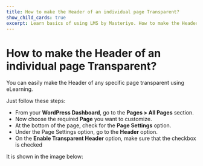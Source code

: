 ---
title: How to make the Header of an individual page Transparent?
show_child_cards: true
excerpt: Learn basics of using LMS by Masteriyo. How to make the Header of an individual page Transparent.
---

# How to make the Header of an individual page Transparent?

You can easily make the Header of any specific page transparent using eLearning.

Just follow these steps:

- From your **WordPress Dashboard**, go to the **Pages > All Pages** section.
- Now choose the required **Page** you want to customize.
- At the bottom of the page, check for the **Page Settings** option.
- Under the Page Settings option, go to the **Header** option.
- On the **Enable Transparent Header** option, make sure that the checkbox is checked

It is shown in the image below:

